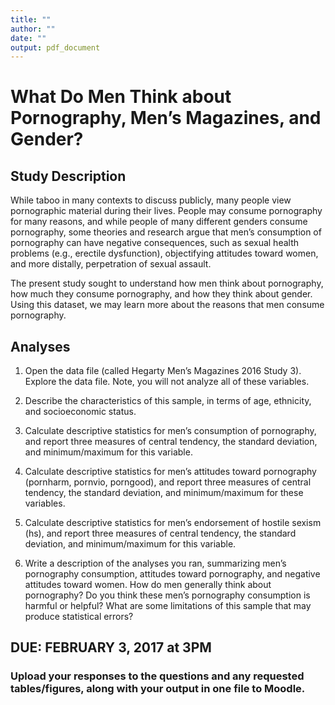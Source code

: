 ```yaml
---
title: ""
author: ""
date: ""
output: pdf_document
---
```


# What Do Men Think about Pornography, Men's Magazines, and Gender?

## Study Description

While taboo in many contexts to discuss publicly, many people view pornographic material during their lives. People may consume pornography for many reasons, and while people of many different genders consume pornography, some theories and research argue that men's consumption of pornography can have negative consequences, such as sexual health problems (e.g., erectile dysfunction), objectifying attitudes toward women, and more distally, perpetration of sexual assault.

The present study sought to understand how men think about pornography, how much they consume pornography, and how they think about gender. Using this dataset, we may learn more about the reasons that men consume pornography.

## Analyses

1. Open the data file (called Hegarty Men's Magazines 2016 Study 3). Explore the data file. Note, you will not analyze all of these variables.

2. Describe the characteristics of this sample, in terms of age, ethnicity, and socioeconomic status.

3. Calculate descriptive statistics for men's consumption of pornography, and report three measures of central tendency, the standard deviation, and minimum/maximum for this variable.

4. Calculate descriptive statistics for men's attitudes toward pornography (pornharm, pornvio, porngood), and report three measures of central tendency, the standard deviation, and minimum/maximum for these variables.

5. Calculate descriptive statistics for men's endorsement of hostile sexism (hs), and report three measures of central tendency, the standard deviation, and minimum/maximum for this variable.

6. Write a description of the analyses you ran, summarizing men's pornography consumption, attitudes toward pornography, and negative attitudes toward women. How do men generally think about pornography? Do you think these men's pornography consumption is harmful or helpful? What are some limitations of this sample that may produce statistical errors?

## DUE: FEBRUARY 3, 2017 at 3PM
### Upload your responses to the questions and any requested tables/figures, along with your output in one file to Moodle.